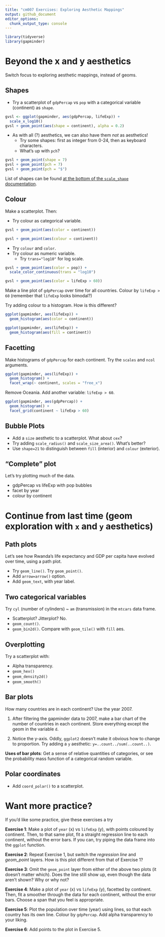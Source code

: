 ```yaml
---
title: "cm007 Exercises: Exploring Aesthetic Mappings"
output: github_document
editor_options: 
  chunk_output_type: console
---
```


```r
library(tidyverse)
library(gapminder)
```

# Beyond the x and y aesthetics

Switch focus to exploring aesthetic mappings, instead of geoms. 

## Shapes

- Try a scatterplot of `gdpPercap` vs `pop` with a categorical variable (continent) as `shape`.

```r
gvsl <- ggplot(gapminder, aes(gdpPercap, lifeExp)) +
  scale_x_log10()
gvsl + geom_point(aes(shape = continent), alpha = 0.2)
```

- As with all (?) aesthetics, we can also have them _not_ as aesthetics!
    - Try some shapes: first as integer from 0-24, then as keyboard characters.
    - What's up with `pch`?


```r
gvsl + geom_point(shape = 7)
gvsl + geom_point(pch = 7)
gvsl + geom_point(pch = "$")
```

List of shapes can be found [at the bottom of the `scale_shape` documentation](https://ggplot2.tidyverse.org/reference/scale_shape.html).

## Colour

Make a scatterplot. Then:

- Try colour as categorical variable.

```r
gvsl + geom_point(aes(color = continent))

gvsl + geom_point(aes(colour = continent))
```

- Try `colour` and `color`. 
- Try colour as numeric variable.
    - Try `trans="log10"` for log scale.

```r
gvsl + geom_point(aes(color = pop)) +
  scale_color_continuous(trans = "log10")
```

```r
gvsl + geom_point(aes(color = lifeExp > 60))
```

Make a line plot of `gdpPercap` over time for all countries. Colour by `lifeExp > 60` (remember that `lifeExp` looks bimodal?)

Try adding colour to a histogram. How is this different?

```r
ggplot(gapminder, aes(lifeExp)) +
  geom_histogram(aes(color = continent))

ggplot(gapminder, aes(lifeExp)) +
  geom_histogram(aes(fill = continent))
```

## Facetting

Make histograms of `gdpPercap` for each continent. Try the `scales` and `ncol` arguments. 

```r
ggplot(gapminder, aes(lifeExp)) +
  geom_histogram() +
  facet_wrap(~ continent, scales = "free_x")
```

Remove Oceania. Add another variable: `lifeExp > 60`. 

```r
ggplot(gapminder, aes(gdpPercap)) +
  geom_histogram() +
  facet_grid(continent ~ lifeExp > 60)
```

## Bubble Plots

- Add a `size` aesthetic to a scatterplot. What about `cex`?
- Try adding `scale_radius()` and `scale_size_area()`. What's better?
- Use `shape=21` to distinguish between `fill` (interior) and `colour` (exterior).

## "Complete" plot

Let's try plotting much of the data.

- gdpPercap vs lifeExp with pop bubbles
- facet by year
- colour by continent



# Continue from last time (geom exploration with `x` and `y` aesthetics)

## Path plots

Let's see how Rwanda's life expectancy and GDP per capita have evolved over time, using a path plot.

- Try `geom_line()`. Try `geom_point()`.
- Add `arrow=arrow()` option.
- Add `geom_text`, with year label. 


## Two categorical variables

Try `cyl` (number of cylinders) ~ `am` (transmission) in the `mtcars` data frame.

- Scatterplot? Jitterplot? No.
- `geom_count()`.
- `geom_bin2d()`. Compare with `geom_tile()` with `fill` aes.

## Overplotting

Try a scatterplot with:

- Alpha transparency.
- `geom_hex()`
- `geom_density2d()`
- `geom_smooth()`


## Bar plots

How many countries are in each continent? Use the year 2007.

1. After filtering the gapminder data to 2007, make a bar chart of the number of countries in each continent. Store everything except the geom in the variable `d`.



2. Notice the y-axis. Oddly, `ggplot2` doesn't make it obvious how to change to proportion. Try adding a `y` aesthetic: `y=..count../sum(..count..)`.



__Uses of bar plots__: Get a sense of relative quantities of categories, or see the probability mass function of a categorical random variable.



## Polar coordinates

- Add `coord_polar()` to a scatterplot.


# Want more practice?

If you'd like some practice, give these exercises a try

__Exercise 1__: Make a plot of `year` (x) vs `lifeExp` (y), with points coloured by continent. Then, to that same plot, fit a straight regression line to each continent, without the error bars. If you can, try piping the data frame into the `ggplot` function.

__Exercise 2__: Repeat Exercise 1, but switch the _regression line_ and _geom\_point_ layers. How is this plot different from that of Exercise 1?

__Exercise 3__: Omit the `geom_point` layer from either of the above two plots (it doesn't matter which). Does the line still show up, even though the data aren't shown? Why or why not?

__Exercise 4__: Make a plot of `year` (x) vs `lifeExp` (y), facetted by continent. Then, fit a smoother through the data for each continent, without the error bars. Choose a span that you feel is appropriate.

__Exercise 5__: Plot the population over time (year) using lines, so that each country has its own line. Colour by `gdpPercap`. Add alpha transparency to your liking. 

__Exercise 6__: Add points to the plot in Exercise 5.